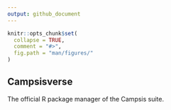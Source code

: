 ```yaml
---
output: github_document
---
```


```r
knitr::opts_chunk$set(
  collapse = TRUE,
  comment = "#>",
  fig.path = "man/figures/"
)
```
  
## Campsisverse

The official R package manager of the Campsis suite.
  
